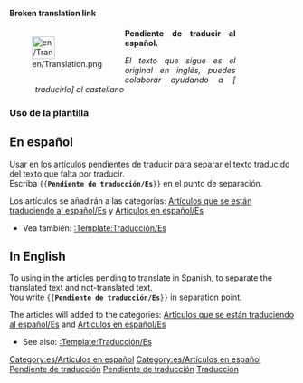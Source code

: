 <noinclude>'''Broken translation link'''</noinclude><div style="width: 400px; margin: .5cm 0; clear: left"><div style="float: left">[[File:en/Translation.png|40px|left]]</div>
<div class="plainlinks" style="margin-left: 1.2cm; text-align: justify"><p style="border-bottom: 1px solid #8888aa">'''Pendiente de traducir al español.'''</p>
<p style="font-size: 90%">''El texto que sigue es el original en inglés, puedes colaborar ayudando a [{{fullurl:{{FULLPAGENAME}}|action=edit}} traducirlo] al castellano''</p></div></div>
<includeonly>{{{1|[[Category:es/Artículos que se están traduciendo al español]]}}}[[Category:es/Artículos en español]]</includeonly><noinclude>
===Uso de la plantilla===
==En español==
Usar en los artículos pendientes de traducir para separar el texto traducido del texto que falta por traducir.<br/>
Escriba <code><nowiki>{{</nowiki>'''Pendiente de traducción/Es'''<nowiki>}}</nowiki></code> en el punto de separación.

Los artículos se añadirán a las categorías: [[Category/es/Artículos que se están traduciendo al español|Artículos que se están traduciendo al español/Es]] y [[Category/es/Artículos en español|Artículos en español/Es]]

* Vea también: [[Template/es/Traducción|:Template:Traducción/Es]]

==In English==
To using in the articles pending to translate in Spanish, to separate the translated text and not-translated text.<br/>
You write <code><nowiki>{{</nowiki>'''Pendiente de traducción/Es'''<nowiki>}}</nowiki></code> in separation point.

The articles will added to the categories: [[Category/es/Artículos que se están traduciendo al español|Artículos que se están traduciendo al español/Es]] and [[Category/es/Artículos en español|Artículos en español/Es]]

*See also: [[Template/es/Traducción|:Template:Traducción/Es]]

[[Category:es/Artículos en español]][[Category:es/Cajas de mensajes|Pendiente de traducción]][[Category:es/Plantillas|Pendiente de traducción]][[Category:es/Traducción|Traducción]]
</noinclude>